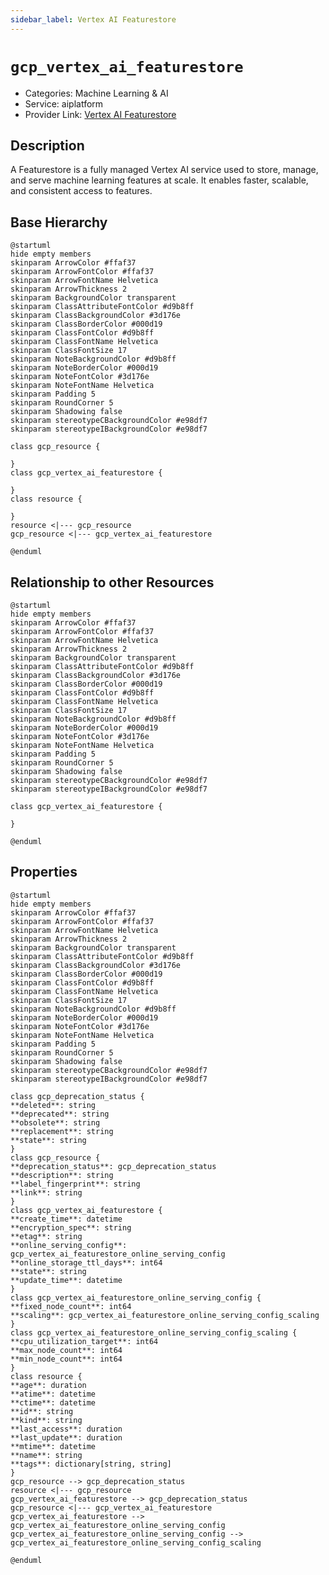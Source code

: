 ```yaml
---
sidebar_label: Vertex AI Featurestore
---
```


# `gcp_vertex_ai_featurestore`

- Categories: Machine Learning & AI
- Service: aiplatform
- Provider Link: [Vertex AI Featurestore](https://cloud.google.com/docs)

## Description

A Featurestore is a fully managed Vertex AI service used to store, manage, and serve machine learning features at scale. It enables faster, scalable, and consistent access to features.

## Base Hierarchy

<ZoomPanPinch>

```kroki imgType="plantuml" imgAlt="Hierarchy of Vertex AI Featurestore"
@startuml
hide empty members
skinparam ArrowColor #ffaf37
skinparam ArrowFontColor #ffaf37
skinparam ArrowFontName Helvetica
skinparam ArrowThickness 2
skinparam BackgroundColor transparent
skinparam ClassAttributeFontColor #d9b8ff
skinparam ClassBackgroundColor #3d176e
skinparam ClassBorderColor #000d19
skinparam ClassFontColor #d9b8ff
skinparam ClassFontName Helvetica
skinparam ClassFontSize 17
skinparam NoteBackgroundColor #d9b8ff
skinparam NoteBorderColor #000d19
skinparam NoteFontColor #3d176e
skinparam NoteFontName Helvetica
skinparam Padding 5
skinparam RoundCorner 5
skinparam Shadowing false
skinparam stereotypeCBackgroundColor #e98df7
skinparam stereotypeIBackgroundColor #e98df7

class gcp_resource {

}
class gcp_vertex_ai_featurestore {

}
class resource {

}
resource <|--- gcp_resource
gcp_resource <|--- gcp_vertex_ai_featurestore

@enduml
```

</ZoomPanPinch>

## Relationship to other Resources

<ZoomPanPinch>

```kroki imgType="plantuml" imgAlt="Diagram of Vertex AI Featurestore resource relationships"
@startuml
hide empty members
skinparam ArrowColor #ffaf37
skinparam ArrowFontColor #ffaf37
skinparam ArrowFontName Helvetica
skinparam ArrowThickness 2
skinparam BackgroundColor transparent
skinparam ClassAttributeFontColor #d9b8ff
skinparam ClassBackgroundColor #3d176e
skinparam ClassBorderColor #000d19
skinparam ClassFontColor #d9b8ff
skinparam ClassFontName Helvetica
skinparam ClassFontSize 17
skinparam NoteBackgroundColor #d9b8ff
skinparam NoteBorderColor #000d19
skinparam NoteFontColor #3d176e
skinparam NoteFontName Helvetica
skinparam Padding 5
skinparam RoundCorner 5
skinparam Shadowing false
skinparam stereotypeCBackgroundColor #e98df7
skinparam stereotypeIBackgroundColor #e98df7

class gcp_vertex_ai_featurestore {

}

@enduml
```

</ZoomPanPinch>

## Properties

<ZoomPanPinch>

```kroki imgType="plantuml" imgAlt="Diagram of Vertex AI Featurestore data model"
@startuml
hide empty members
skinparam ArrowColor #ffaf37
skinparam ArrowFontColor #ffaf37
skinparam ArrowFontName Helvetica
skinparam ArrowThickness 2
skinparam BackgroundColor transparent
skinparam ClassAttributeFontColor #d9b8ff
skinparam ClassBackgroundColor #3d176e
skinparam ClassBorderColor #000d19
skinparam ClassFontColor #d9b8ff
skinparam ClassFontName Helvetica
skinparam ClassFontSize 17
skinparam NoteBackgroundColor #d9b8ff
skinparam NoteBorderColor #000d19
skinparam NoteFontColor #3d176e
skinparam NoteFontName Helvetica
skinparam Padding 5
skinparam RoundCorner 5
skinparam Shadowing false
skinparam stereotypeCBackgroundColor #e98df7
skinparam stereotypeIBackgroundColor #e98df7

class gcp_deprecation_status {
**deleted**: string
**deprecated**: string
**obsolete**: string
**replacement**: string
**state**: string
}
class gcp_resource {
**deprecation_status**: gcp_deprecation_status
**description**: string
**label_fingerprint**: string
**link**: string
}
class gcp_vertex_ai_featurestore {
**create_time**: datetime
**encryption_spec**: string
**etag**: string
**online_serving_config**: gcp_vertex_ai_featurestore_online_serving_config
**online_storage_ttl_days**: int64
**state**: string
**update_time**: datetime
}
class gcp_vertex_ai_featurestore_online_serving_config {
**fixed_node_count**: int64
**scaling**: gcp_vertex_ai_featurestore_online_serving_config_scaling
}
class gcp_vertex_ai_featurestore_online_serving_config_scaling {
**cpu_utilization_target**: int64
**max_node_count**: int64
**min_node_count**: int64
}
class resource {
**age**: duration
**atime**: datetime
**ctime**: datetime
**id**: string
**kind**: string
**last_access**: duration
**last_update**: duration
**mtime**: datetime
**name**: string
**tags**: dictionary[string, string]
}
gcp_resource --> gcp_deprecation_status
resource <|--- gcp_resource
gcp_vertex_ai_featurestore --> gcp_deprecation_status
gcp_resource <|--- gcp_vertex_ai_featurestore
gcp_vertex_ai_featurestore --> gcp_vertex_ai_featurestore_online_serving_config
gcp_vertex_ai_featurestore_online_serving_config --> gcp_vertex_ai_featurestore_online_serving_config_scaling

@enduml
```

</ZoomPanPinch>
